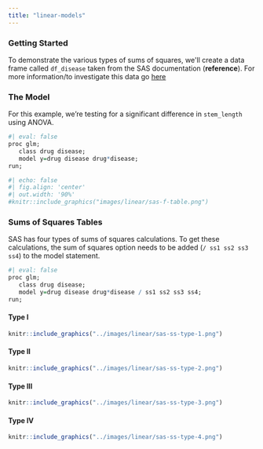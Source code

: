 ```yaml
---
title: "linear-models"
---
```


### **Getting Started**

To demonstrate the various types of sums of squares, we\'ll create a data frame called `df_disease` taken from the SAS documentation (**reference**). For more information/to investigate this data go [here](../data-info/sas_disease.qmd)

### The Model {-}

For this example, we're testing for a significant difference in `stem_length` using ANOVA.
```r
#| eval: false
proc glm;
   class drug disease;
   model y=drug disease drug*disease;
run;
```

```r
#| echo: false 
#| fig.align: 'center'
#| out.width: '90%'
#knitr::include_graphics("images/linear/sas-f-table.png")
```

### Sums of Squares Tables  {-}
SAS has four types of sums of squares calculations. To get these calculations, the sum of squares option needs to be added (`/ ss1 ss2 ss3 ss4`) to the model statement. 

```r
#| eval: false
proc glm;
   class drug disease;
   model y=drug disease drug*disease / ss1 ss2 ss3 ss4;
run;
```

#### Type I
```r
knitr::include_graphics("../images/linear/sas-ss-type-1.png")
```


#### Type II {-}
```r
knitr::include_graphics("../images/linear/sas-ss-type-2.png")
```

#### Type III {-}
```r
knitr::include_graphics("../images/linear/sas-ss-type-3.png")
```

#### Type IV {-}
```r
knitr::include_graphics("../images/linear/sas-ss-type-4.png")
```
